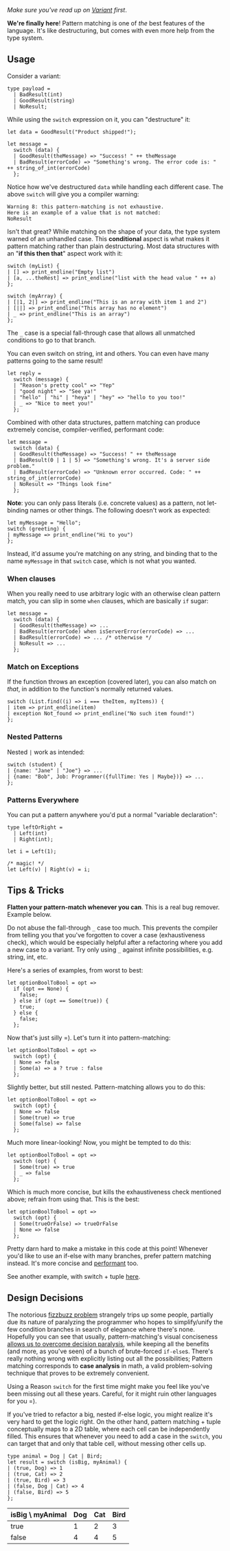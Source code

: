 
_Make sure you've read up on [Variant](variant.md) first_.

**We're finally here**! Pattern matching is one of _the_ best features of the language. It's like destructuring, but comes with even more help from the type system.

## Usage

Consider a variant:

```reason
type payload =
  | BadResult(int)
  | GoodResult(string)
  | NoResult;
```

While using the `switch` expression on it, you can "destructure" it:

```reason
let data = GoodResult("Product shipped!");

let message =
  switch (data) {
  | GoodResult(theMessage) => "Success! " ++ theMessage
  | BadResult(errorCode) => "Something's wrong. The error code is: " ++ string_of_int(errorCode)
  };
```

Notice how we've destructured `data` while handling each different case. The above `switch` will give you a compiler warning:

```
Warning 8: this pattern-matching is not exhaustive.
Here is an example of a value that is not matched:
NoResult
```

Isn't that great? While matching on the shape of your data, the type system warned of an unhandled case. This **conditional** aspect is what makes it pattern matching rather than plain destructuring. Most data structures with an "**if this then that**" aspect work with it:

```reason
switch (myList) {
| [] => print_endline("Empty list")
| [a, ...theRest] => print_endline("list with the head value " ++ a)
};

switch (myArray) {
| [|1, 2|] => print_endline("This is an array with item 1 and 2")
| [||] => print_endline("This array has no element")
| _ => print_endline("This is an array")
};
```

The `_` case is a special fall-through case that allows all unmatched conditions to go to that branch.

You can even switch on string, int and others. You can even have many patterns going to the same result!

```reason
let reply =
  switch (message) {
  | "Reason's pretty cool" => "Yep"
  | "good night" => "See ya!"
  | "hello" | "hi" | "heya" | "hey" => "hello to you too!"
  | _ => "Nice to meet you!"
  };
```

Combined with other data structures, pattern matching can produce extremely concise, compiler-verified, performant code:

```reason
let message =
  switch (data) {
  | GoodResult(theMessage) => "Success! " ++ theMessage
  | BadResult(0 | 1 | 5) => "Something's wrong. It's a server side problem."
  | BadResult(errorCode) => "Unknown error occurred. Code: " ++ string_of_int(errorCode)
  | NoResult => "Things look fine"
  };
```

**Note**: you can only pass literals (i.e. concrete values) as a pattern, not let-binding names or other things. The following doesn't work as expected:

```reason
let myMessage = "Hello";
switch (greeting) {
| myMessage => print_endline("Hi to you")
};
```

Instead, it'd assume you're matching on any string, and binding that to the name `myMessage` in that `switch` case, which is not what you wanted.

### When clauses

When you really need to use arbitrary logic with an otherwise clean pattern match, you can slip in some `when` clauses, which are basically `if` sugar:

```reason
let message =
  switch (data) {
  | GoodResult(theMessage) => ...
  | BadResult(errorCode) when isServerError(errorCode) => ...
  | BadResult(errorCode) => ... /* otherwise */
  | NoResult => ...
  };
```

### Match on Exceptions

If the function throws an exception (covered later), you can also match on _that_, in addition to the function's normally returned values.

```reason
switch (List.find((i) => i === theItem, myItems)) {
| item => print_endline(item)
| exception Not_found => print_endline("No such item found!")
};
```

### Nested Patterns

Nested `|` work as intended:

```reason
switch (student) {
| {name: "Jane" | "Joe"} => ...
| {name: "Bob", Job: Programmer({fullTime: Yes | Maybe})} => ...
};
```

### Patterns Everywhere

You can put a pattern anywhere you'd put a normal "variable declaration":

```reason
type leftOrRight =
  | Left(int)
  | Right(int);

let i = Left(1);

/* magic! */
let Left(v) | Right(v) = i;
```

## Tips & Tricks

**Flatten your pattern-match whenever you can**. This is a real bug remover. Example below.

Do not abuse the fall-through `_` case too much. This prevents the compiler from telling you that you've forgotten to cover a case (exhaustiveness check), which would be especially helpful after a refactoring where you add a new case to a variant. Try only using `_` against infinite possibilities, e.g. string, int, etc.

Here's a series of examples, from worst to best:

```reason
let optionBoolToBool = opt =>
  if (opt == None) {
    false;
  } else if (opt == Some(true)) {
    true;
  } else {
    false;
  };
```

Now that's just silly =). Let's turn it into pattern-matching:

```reason
let optionBoolToBool = opt =>
  switch (opt) {
  | None => false
  | Some(a) => a ? true : false
  };
```

Slightly better, but still nested. Pattern-matching allows you to do this:

```reason
let optionBoolToBool = opt =>
  switch (opt) {
  | None => false
  | Some(true) => true
  | Some(false) => false
  };
```

Much more linear-looking! Now, you might be tempted to do this:

```reason
let optionBoolToBool = opt =>
  switch (opt) {
  | Some(true) => true
  | _ => false
  };
```

Which is much more concise, but kills the exhaustiveness check mentioned above; refrain from using that. This is the best:

```reason
let optionBoolToBool = opt =>
  switch (opt) {
  | Some(trueOrFalse) => trueOrFalse
  | None => false
  };
```

Pretty darn hard to make a mistake in this code at this point! Whenever you'd like to use an if-else with many branches, prefer pattern matching instead. It's more concise and [performant](variant.md#design-decisions) too.

See another example, with switch + tuple [here](tuple.md#tips-tricks).

## Design Decisions

The notorious [fizzbuzz problem](https://en.wikipedia.org/wiki/Fizz_buzz#Programming_interviews) strangely trips up some people, partially due its nature of paralyzing the programmer who hopes to simplify/unify the few condition branches in search of elegance where there's none. Hopefully you can see that usually, pattern-matching's visual conciseness [allows us to overcome decision paralysis](/try.html?reason=PQKgBAQghgzgpgEzAewHZgBYBcsAcYBcwwATsvDlAMbIJwB0yJA5sAO4CWA1h8AGIcAXoIgBXYQGIA8gGEoAWwA2YEMABQiuFjAAzIYIBG4wWAC8YABQcAlGYB8asGBicsVDJY5h5tMAGYAGjAvHyQAVlsAb0cwAB9LAAYghNtTOzAAIgFhMWEMmPiLJLAAfVT0rP18p0KS5PLM3MFquNL7ZywSDlRmEuQdEu6sK2sYgF8AbjU1HSZPYPQARjAsZDBFhJSwaKcAKRh6RWRmCz1hI2ER0cmgA), while keeping all the benefits (and more, as you've seen) of a bunch of brute-forced `if-else`s. There's really nothing wrong with explicitly listing out all the possibilities; Pattern matching corresponds to **case analysis** in math, a valid problem-solving technique that proves to be extremely convenient.

Using a Reason `switch` for the first time might make you feel like you've been missing out all these years. Careful, for it might ruin other languages for you =).

If you've tried to refactor a big, nested if-else logic, you might realize it's very hard to get the logic right. On the other hand, pattern matching + tuple conceptually maps to a 2D table, where each cell can be independently filled. This ensures that whenever you need to add a case in the `switch`, you can target that and only that table cell, without messing other cells up.

```reason
type animal = Dog | Cat | Bird;
let result = switch (isBig, myAnimal) {
| (true, Dog) => 1
| (true, Cat) => 2
| (true, Bird) => 3
| (false, Dog | Cat) => 4
| (false, Bird) => 5
};
```

isBig \ myAnimal | Dog | Cat | Bird
-----------------|-----|-----|------
true             |  1  |  2  |  3
false            |  4  |  4  |  5
